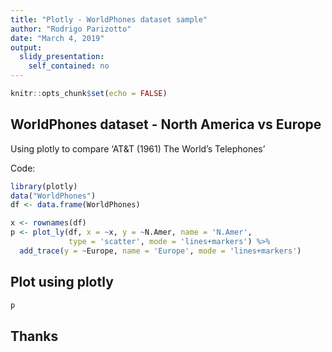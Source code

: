 ```yaml
---
title: "Plotly - WorldPhones dataset sample"
author: "Rodrigo Parizotto"
date: "March 4, 2019"
output: 
  slidy_presentation: 
    self_contained: no
---
```


```r
knitr::opts_chunk$set(echo = FALSE)
```

## WorldPhones dataset - North America vs Europe 
Using plotly to compare 'AT&T (1961) The World's Telephones' 

Code:
```r
library(plotly)
data("WorldPhones")
df <- data.frame(WorldPhones)

x <- rownames(df)
p <- plot_ly(df, x = ~x, y = ~N.Amer, name = 'N.Amer', 
             type = 'scatter', mode = 'lines+markers') %>%
  add_trace(y = ~Europe, name = 'Europe', mode = 'lines+markers')


```

## Plot using plotly
```r
p
```

## Thanks
